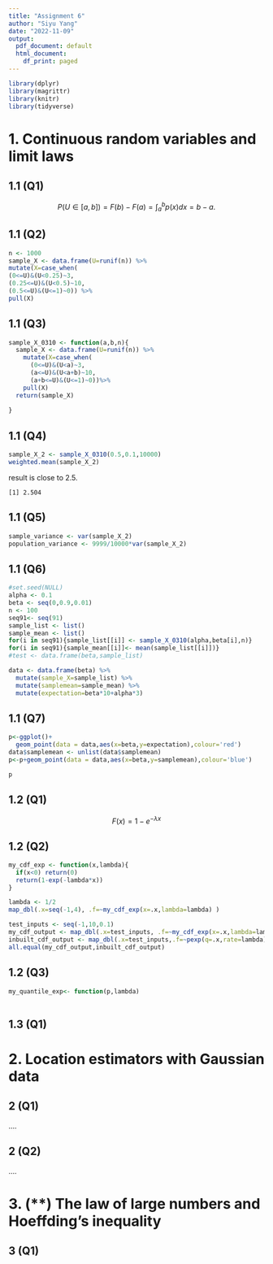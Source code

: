 ```yaml
---
title: "Assignment 6"
author: "Siyu Yang"
date: "2022-11-09"
output:
  pdf_document: default
  html_document:
    df_print: paged
---
```


```r
library(dplyr)
library(magrittr)
library(knitr)
library(tidyverse)
```
# 1. Continuous random variables and limit laws

## 1.1 (Q1)

$$
P(U \in [a, b]) = F(b)-F(a) = \int_{a}^{b}p(x)dx =b - a.
$$

## 1.1 (Q2)

```r
n <- 1000
sample_X <- data.frame(U=runif(n)) %>%
mutate(X=case_when(
(0<=U)&(U<0.25)~3,
(0.25<=U)&(U<0.5)~10,
(0.5<=U)&(U<=1)~0)) %>%
pull(X)
```

## 1.1 (Q3)

```r
sample_X_0310 <- function(a,b,n){
  sample_X <- data.frame(U=runif(n)) %>%
    mutate(X=case_when(
      (0<=U)&(U<a)~3,
      (a<=U)&(U<a+b)~10,
      (a+b<=U)&(U<=1)~0))%>%
    pull(X)
  return(sample_X)
  
}
```

## 1.1 (Q4)

```r
sample_X_2 <- sample_X_0310(0.5,0.1,10000)
weighted.mean(sample_X_2)
```

result is close to 2.5.

    [1] 2.504

## 1.1 (Q5)

```r
sample_variance <- var(sample_X_2)
population_variance <- 9999/10000*var(sample_X_2)
```

## 1.1 (Q6)

```r
#set.seed(NULL)
alpha <- 0.1
beta <- seq(0,0.9,0.01)
n <- 100
seq91<- seq(91)
sample_list <- list()
sample_mean <- list()
for(i in seq91){sample_list[[i]] <- sample_X_0310(alpha,beta[i],n)}
for(i in seq91){sample_mean[[i]]<- mean(sample_list[[i]])}
#test <- data.frame(beta,sample_list)

data <- data.frame(beta) %>% 
  mutate(sample_X=sample_list) %>% 
  mutate(samplemean=sample_mean) %>% 
  mutate(expectation=beta*10+alpha*3)


```

## 1.1 (Q7)

```r
p<-ggplot()+
  geom_point(data = data,aes(x=beta,y=expectation),colour='red')
data$samplemean <- unlist(data$samplemean)
p<-p+geom_point(data = data,aes(x=beta,y=samplemean),colour='blue')

p
```

## 1.2 (Q1)

$$
F(x) = 1-e^{-\lambda{x}}
$$

## 1.2 (Q2)

```r

my_cdf_exp <- function(x,lambda){
  if(x<0) return(0)
  return(1-exp(-lambda*x))
}

lambda <- 1/2
map_dbl(.x=seq(-1,4), .f=~my_cdf_exp(x=.x,lambda=lambda) )
```

```r
test_inputs <- seq(-1,10,0.1)
my_cdf_output <- map_dbl(.x=test_inputs, .f=~my_cdf_exp(x=.x,lambda=lambda))
inbuilt_cdf_output <- map_dbl(.x=test_inputs,.f=~pexp(q=.x,rate=lambda))
all.equal(my_cdf_output,inbuilt_cdf_output)
```

## 1.2 (Q3)
```r
my_quantile_exp<- function(p,lambda)
  
```


## 1.3 (Q1)

# 2. Location estimators with Gaussian data

## 2 (Q1)

....

## 2 (Q2)

....

# 3. (\*\*) The law of large numbers and Hoeffding's inequality

## 3 (Q1)
